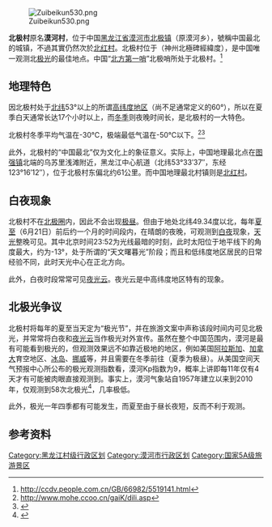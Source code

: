 [[Image:Zuibeikun530.png|thumb]]

'''北极村'''原名'''漠河村'''，位于中国[[黑龙江省|黑龙江省]][[漠河市|漠河市]][[北极镇_(漠河市)|北极镇]]（原漠河乡），號稱中国最北的城镇，不過其實仍然次於[[北红村|北红村]]。北极村位于{{coord|53|28|45.61|N|122|21|36.88|E|type:city|display=inline,title}}（神州北極碑經緯度），是中国唯一观测北[[极光|极光]]的最佳地点。中国“[[北方第一哨|北方第一哨]]”北极哨所处于北极村。<ref>http://ccdv.people.com.cn/GB/66982/5519141.html</ref>

== 地理特色 ==

因北极村处于[[北纬|北纬]]53°以上的所谓[[高纬度地区|高纬度地区]]（尚不足通常定义的60°），所以在夏季白天通常长达17个小时以上，而[[冬季|冬季]]则夜晚时间长，是北极村的一大特色。

北极村冬季平均气温在-30℃，极端最低气温在-50℃以下。<ref>http://www.mohe.ccoo.cn/gaiK/dili.asp </ref><ref>{{cite web|url=http://www.china.com.cn/|title=中国网--网上中国|website=www.china.com.cn}}</ref>

此外，北极村的“中国最北”仅为文化上的象征意义。实际上，中国地理最北点在[[图强镇|图强镇]]北端的乌苏里浅滩附近，黑龙江中心航道（北纬53°33′37″，东经123°16′12″），位于北极村东偏北约61公里。而中国地理最北村镇则是[[北红村|北红村]]。

== 白夜现象 == 
北极村不在[[北极圈|北极圈]]内，因此不会出现[[极昼|极昼]]。但由于地处北纬49.34度以北，每年[[夏至|夏至]]（6月21日）前后约一个月的时间段内，在晴朗的夜晚，可观测到[[白夜|白夜]]现象，[[曙暮光|天光]]整晚可见。其中北京时间23:52为光线最暗的时刻，此时太阳位于地平线下的角度最大，约为-13°，处于所谓的“天文曙暮光”阶段；而且和低纬度地区居民的日常经验不同，此时天光中心在正北方向。

此外，白夜时段常常可见[[夜光云|夜光云]]。夜光云是中高纬度地区特有的现象。

== 北极光争议 ==
北极村将每年的夏至当天定为“极光节”，并在旅游文案中声称该段时间内可见北极光，并常常将白夜和[[夜光云|夜光云]]当作极光对外宣传。虽然在整个中国范围内，漠河是最有可能看到极光的，但观测效果远不如靠近极地的地区，例如美国[[阿拉斯加|阿拉斯加]]、[[加拿大|加拿大]]育空地区、[[冰岛|冰岛]]、[[挪威|挪威]]等，并且需要在冬季前往（夏季为极昼）。从美国空间天气预报中心所公布的极光观测指数看，漠河Kp指数为9，概率上讲即每11年仅有4天才有可能被肉眼直接观测到。事实上，漠河气象站自1957年建立以来到2010年，仅观测到58次北极光<ref>{{Cite web|title=Airiti Library華藝線上圖書館|url=https://www.airitilibrary.com/Publication/alDetailedMesh?docid=hljqx201601015|access-date=2021-08-23|work=www.airitilibrary.com}}</ref>，几率极低。

此外，极光一年四季都有可能发生，而夏至由于昼长夜短，反而不利于观测。

== 参考资料 ==

{{Reflist}}

{{国家5A级旅游景区}}
[[Category:黑龙江村级行政区划|Category:黑龙江村级行政区划]]
[[Category:漠河市行政区划|Category:漠河市行政区划]]
[[Category:国家5A级旅游景区|Category:国家5A级旅游景区]]